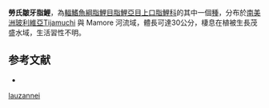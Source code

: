 {{Speciesbox
| status = NE
| status_system = IUCN3.1
| genus = Rhytiodus
| species = lauzannei
| authority = [[Géry|Géry]], 1987
| synonyms = 
}}
'''勞氏皺牙脂鯉'''，為[[輻鰭魚綱|輻鰭魚綱]][[脂鯉目|脂鯉目]][[脂鯉亞目|脂鯉亞目]][[上口脂鯉科|上口脂鯉科]]的其中一個[[種|種]]，分布於[[南美洲|南美洲]][[玻利維亞|玻利維亞]]Tijamuchi 與 Mamore 河流域，體長可達30公分，棲息在植被生長茂盛水域，生活習性不明。

==参考文献==
{{refbegin}}
*{{FishBase_species|genus=Rhytiodus|species=lauzannei|year=2013|month=9}}
{{refend}}
{{Taxonbar|from=Q5850956}}

[[Category:皺牙脂鯉屬|lauzannei]]


{{魚類小作品}}